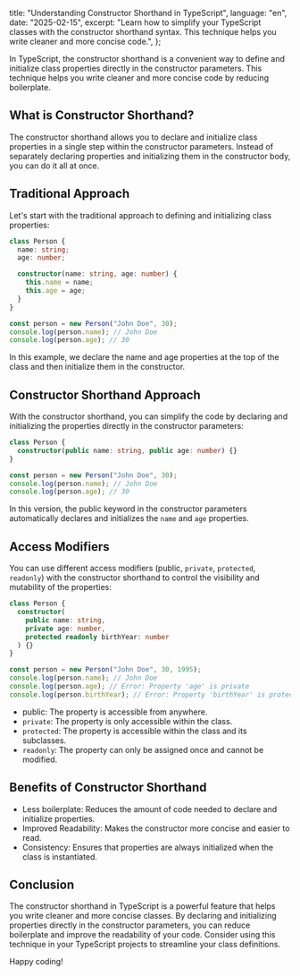   title: "Understanding Constructor Shorthand in TypeScript",
  language: "en",
  date: "2025-02-15",
  excerpt:
    "Learn how to simplify your TypeScript classes with the constructor shorthand syntax. This technique helps you write cleaner and more concise code.",
};

In TypeScript, the constructor shorthand is a convenient way to define and initialize class properties directly in the constructor parameters. This technique helps you write cleaner and more concise code by reducing boilerplate.

## What is Constructor Shorthand?

The constructor shorthand allows you to declare and initialize class properties in a single step within the constructor parameters. Instead of separately declaring properties and initializing them in the constructor body, you can do it all at once.

## Traditional Approach

Let's start with the traditional approach to defining and initializing class properties:

```typescript
class Person {
  name: string;
  age: number;

  constructor(name: string, age: number) {
    this.name = name;
    this.age = age;
  }
}

const person = new Person("John Doe", 30);
console.log(person.name); // John Doe
console.log(person.age); // 30
```

In this example, we declare the name and age properties at the top of the class and then initialize them in the constructor.

## Constructor Shorthand Approach

With the constructor shorthand, you can simplify the code by declaring and initializing the properties directly in the constructor parameters:

```typescript
class Person {
  constructor(public name: string, public age: number) {}
}

const person = new Person("John Doe", 30);
console.log(person.name); // John Doe
console.log(person.age); // 30
```

In this version, the public keyword in the constructor parameters automatically declares and initializes the `name` and `age` properties.

## Access Modifiers

You can use different access modifiers (public, `private`, `protected`, `readonly`) with the constructor shorthand to control the visibility and mutability of the properties:

```typescript
class Person {
  constructor(
    public name: string,
    private age: number,
    protected readonly birthYear: number
  ) {}
}

const person = new Person("John Doe", 30, 1995);
console.log(person.name); // John Doe
console.log(person.age); // Error: Property 'age' is private
console.log(person.birthYear); // Error: Property 'birthYear' is protected
```

- public: The property is accessible from anywhere.
- `private`: The property is only accessible within the class.
- `protected`: The property is accessible within the class and its subclasses.
- `readonly`: The property can only be assigned once and cannot be modified.

## Benefits of Constructor Shorthand

- Less boilerplate: Reduces the amount of code needed to declare and initialize properties.
- Improved Readability: Makes the constructor more concise and easier to read.
- Consistency: Ensures that properties are always initialized when the class is instantiated.

## Conclusion

The constructor shorthand in TypeScript is a powerful feature that helps you write cleaner and more concise classes. By declaring and initializing properties directly in the constructor parameters, you can reduce boilerplate and improve the readability of your code. Consider using this technique in your TypeScript projects to streamline your class definitions.

Happy coding!
